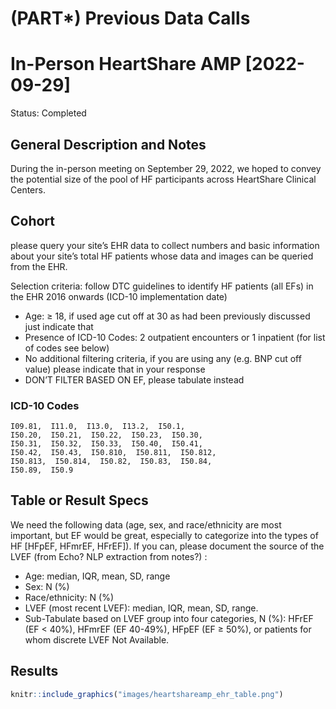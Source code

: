 # (PART\*) Previous Data Calls {-}

<!-- In the following sections, we will archive previous data requests. -->

# In-Person HeartShare AMP [2022-09-29] {#heartshareamp2022 .unnumbered}

Status: Completed

## General Description and Notes {-}

During the in-person meeting on September 29, 2022, we hoped to convey the potential size of the pool of HF participants across HeartShare Clinical Centers.

## Cohort {-}

please query your site's EHR data to collect numbers and basic information about your site's total HF patients whose data and images can be queried from the EHR.

Selection criteria: follow DTC guidelines to identify HF patients (all EFs) in the EHR 2016 onwards (ICD-10 implementation date)

-   Age: $\geq$ 18, if used age cut off at 30 as had been previously discussed just indicate that
-   Presence of ICD-10 Codes: 2 outpatient encounters or 1 inpatient (for list of codes see below)
-   No additional filtering criteria, if you are using any (e.g. BNP cut off value) please indicate that in your response
-   DON'T FILTER BASED ON EF, please tabulate instead

### ICD-10 Codes {-}

```
I09.81,  I11.0,  I13.0,  I13.2,  I50.1,  
I50.20,  I50.21,  I50.22,  I50.23,  I50.30,  
I50.31,  I50.32,  I50.33,  I50.40,  I50.41,  
I50.42,  I50.43,  I50.810,  I50.811,  I50.812,  
I50.813,  I50.814,  I50.82,  I50.83,  I50.84,  
I50.89,  I50.9
```

## Table or Result Specs {-}

We need the following data (age, sex, and race/ethnicity are most important, but EF would be great, especially to categorize into the types of HF [HFpEF, HFmrEF, HFrEF]). If you can, please document the source of the LVEF (from Echo? NLP extraction from notes?) :

-   Age: median, IQR, mean, SD, range
-   Sex: N (%)
-   Race/ethnicity: N (%)
-   LVEF (most recent LVEF): median, IQR, mean, SD, range.
-   Sub-Tabulate based on LVEF group into four categories, N (%): HFrEF (EF \< 40%), HFmrEF (EF 40-49%), HFpEF (EF $\geq$ 50%), or patients for whom discrete LVEF Not Available.

## Results {-}

```r
knitr::include_graphics("images/heartshareamp_ehr_table.png")
```
